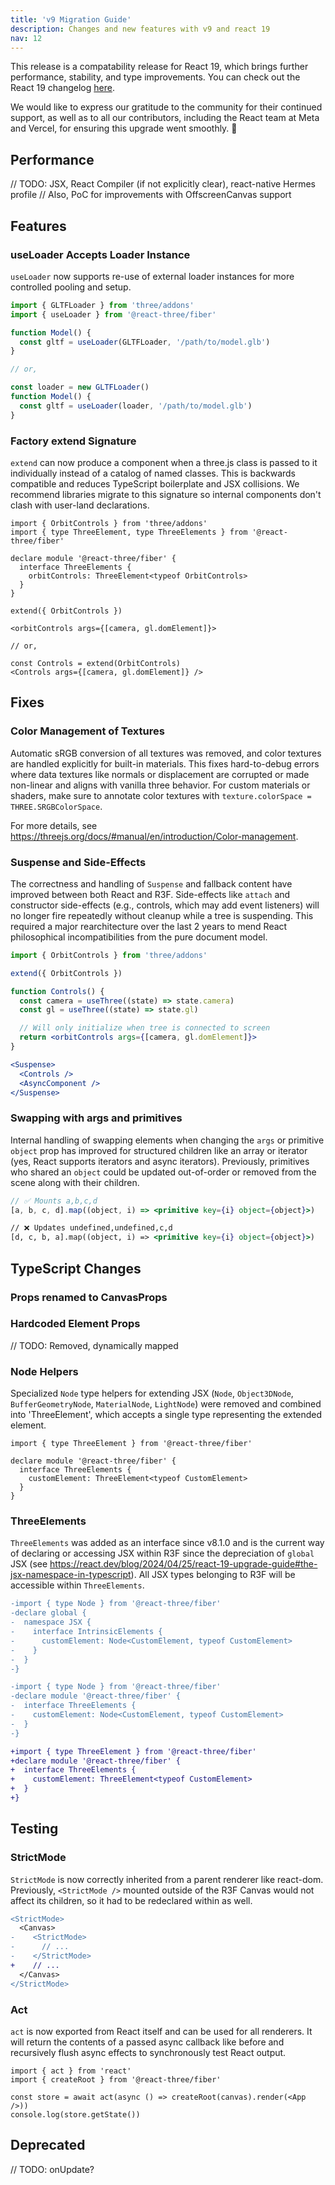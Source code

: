 ```yaml
---
title: 'v9 Migration Guide'
description: Changes and new features with v9 and react 19
nav: 12
---
```


This release is a compatability release for React 19, which brings further performance, stability, and type improvements. You can check out the React 19 changelog [here](https://react.dev/blog/2024/04/25/react-19).

We would like to express our gratitude to the community for their continued support, as well as to all our contributors, including the React team at Meta and Vercel, for ensuring this upgrade went smoothly. 🎉

## Performance

// TODO: JSX, React Compiler (if not explicitly clear), react-native Hermes profile
// Also, PoC for improvements with OffscreenCanvas support

## Features

### useLoader Accepts Loader Instance

`useLoader` now supports re-use of external loader instances for more controlled pooling and setup.

```jsx
import { GLTFLoader } from 'three/addons'
import { useLoader } from '@react-three/fiber'

function Model() {
  const gltf = useLoader(GLTFLoader, '/path/to/model.glb')
}

// or,

const loader = new GLTFLoader()
function Model() {
  const gltf = useLoader(loader, '/path/to/model.glb')
}
```

### Factory extend Signature

`extend` can now produce a component when a three.js class is passed to it individually instead of a catalog of named classes. This is backwards compatible and reduces TypeScript boilerplate and JSX collisions. We recommend libraries migrate to this signature so internal components don't clash with user-land declarations.

```tsx
import { OrbitControls } from 'three/addons'
import { type ThreeElement, type ThreeElements } from '@react-three/fiber'

declare module '@react-three/fiber' {
  interface ThreeElements {
    orbitControls: ThreeElement<typeof OrbitControls>
  }
}

extend({ OrbitControls })

<orbitControls args={[camera, gl.domElement]}>

// or,

const Controls = extend(OrbitControls)
<Controls args={[camera, gl.domElement]} />
```

## Fixes

### Color Management of Textures

Automatic sRGB conversion of all textures was removed, and color textures are handled explicitly for built-in materials. This fixes hard-to-debug errors where data textures like normals or displacement are corrupted or made non-linear and aligns with vanilla three behavior. For custom materials or shaders, make sure to annotate color textures with `texture.colorSpace = THREE.SRGBColorSpace`.

For more details, see https://threejs.org/docs/#manual/en/introduction/Color-management.

### Suspense and Side-Effects

The correctness and handling of `Suspense` and fallback content have improved between both React and R3F. Side-effects like `attach` and constructor side-effects (e.g., controls, which may add event listeners) will no longer fire repeatedly without cleanup while a tree is suspending. This required a major rearchitecture over the last 2 years to mend React philosophical incompatibilities from the pure document model.

```jsx
import { OrbitControls } from 'three/addons'

extend({ OrbitControls })

function Controls() {
  const camera = useThree((state) => state.camera)
  const gl = useThree((state) => state.gl)

  // Will only initialize when tree is connected to screen
  return <orbitControls args={[camera, gl.domElement]}>
}

<Suspense>
  <Controls />
  <AsyncComponent />
</Suspense>
```

### Swapping with args and primitives

Internal handling of swapping elements when changing the `args` or primitive `object` prop has improved for structured children like an array or iterator (yes, React supports iterators and async iterators). Previously, primitives who shared an `object` could be updated out-of-order or removed from the scene along with their children.

```jsx
// ✅ Mounts a,b,c,d
[a, b, c, d].map((object, i) => <primitive key={i} object={object}>)

// ❌ Updates undefined,undefined,c,d
[d, c, b, a].map((object, i) => <primitive key={i} object={object}>)
```

## TypeScript Changes

### Props renamed to CanvasProps

### Hardcoded Element Props

// TODO: Removed, dynamically mapped

### Node Helpers

Specialized `Node` type helpers for extending JSX (`Node`, `Object3DNode`, `BufferGeometryNode`, `MaterialNode`, `LightNode`) were removed and combined into 'ThreeElement', which accepts a single type representing the extended element.

```tsx
import { type ThreeElement } from '@react-three/fiber'

declare module '@react-three/fiber' {
  interface ThreeElements {
    customElement: ThreeElement<typeof CustomElement>
  }
}
```

### ThreeElements

`ThreeElements` was added as an interface since v8.1.0 and is the current way of declaring or accessing JSX within R3F since the depreciation of `global` JSX (see https://react.dev/blog/2024/04/25/react-19-upgrade-guide#the-jsx-namespace-in-typescript). All JSX types belonging to R3F will be accessible within `ThreeElements`.

```diff
-import { type Node } from '@react-three/fiber'
-declare global {
-  namespace JSX {
-    interface IntrinsicElements {
-      customElement: Node<CustomElement, typeof CustomElement>
-    }
-  }
-}

-import { type Node } from '@react-three/fiber'
-declare module '@react-three/fiber' {
-  interface ThreeElements {
-    customElement: Node<CustomElement, typeof CustomElement>
-  }
-}

+import { type ThreeElement } from '@react-three/fiber'
+declare module '@react-three/fiber' {
+  interface ThreeElements {
+    customElement: ThreeElement<typeof CustomElement>
+  }
+}
```

## Testing

### StrictMode

`StrictMode` is now correctly inherited from a parent renderer like react-dom. Previously, `<StrictMode />` mounted outside of the R3F Canvas would not affect its children, so it had to be redeclared within as well.

```diff
<StrictMode>
  <Canvas>
-    <StrictMode>
-      // ...
-    </StrictMode>
+    // ...
  </Canvas>
</StrictMode>
```

### Act

`act` is now exported from React itself and can be used for all renderers. It will return the contents of a passed async callback like before and recursively flush async effects to synchronously test React output.

```tsx
import { act } from 'react'
import { createRoot } from '@react-three/fiber'

const store = await act(async () => createRoot(canvas).render(<App />))
console.log(store.getState())
```

## Deprecated

// TODO: onUpdate?
